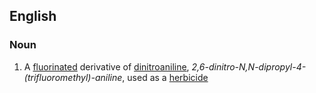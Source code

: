 ==English==

===Noun===
{{en-noun|-}}

# A [[fluorinated]] derivative of [[dinitroaniline]], ''2,6-dinitro-N,N-dipropyl-4-(trifluoromethyl)-aniline'', used as a [[herbicide]]